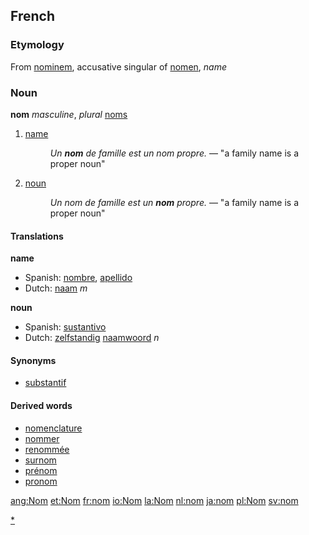 ==French==
=== Etymology ===
From {{L.}} [[nominem]], accusative singular of [[nomen]], ''name''
=== Noun ===
[[Category:French nouns|*]]
'''nom''' ''masculine'', ''plural'' [[noms]]
# [[name]]
#:''Un '''nom''' de famille est un nom propre.'' &mdash; "a family name is a proper noun"
# [[noun]]
#:''Un nom de famille est un '''nom''' propre.'' &mdash; "a family name is a proper noun"
==== Translations ====
{{checktrans}}
'''name'''
* Spanish: [[nombre]], [[apellido]]
* Dutch: [[naam]] ''m''
'''noun'''
* Spanish: [[sustantivo]]
* Dutch: [[zelfstandig]] [[naamwoord]] ''n''
==== Synonyms ====
* [[substantif]]
==== Derived words ====
* [[nomenclature]]
* [[nommer]]
* [[renommée]]
* [[surnom]]
* [[prénom]]
* [[pronom]]

[[ang:Nom]]
[[et:Nom]]
[[fr:nom]]
[[io:Nom]]
[[la:Nom]]
[[nl:nom]]
[[ja:nom]]
[[pl:Nom]]
[[sv:nom]]